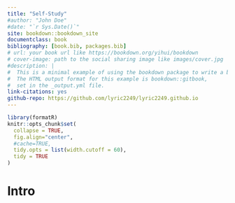 ```yaml
--- 
title: "Self-Study"
#author: "John Doe"
#date: "`r Sys.Date()`"
site: bookdown::bookdown_site
documentclass: book
bibliography: [book.bib, packages.bib]
# url: your book url like https://bookdown.org/yihui/bookdown
# cover-image: path to the social sharing image like images/cover.jpg
#description: |
#  This is a minimal example of using the bookdown package to write a book.
#  The HTML output format for this example is bookdown::gitbook,
#  set in the _output.yml file.
link-citations: yes
github-repo: https://github.com/lyric2249/lyric2249.github.io
---
```


```r
library(formatR)
knitr::opts_chunk$set(
  collapse = TRUE, 
  fig.align="center", 
  #cache=TRUE,
  tidy.opts = list(width.cutoff = 60), 
  tidy = TRUE
)
```

# Intro {-}
